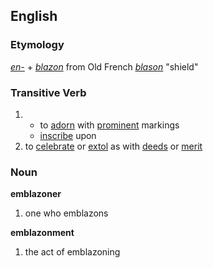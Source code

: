 == English ==
=== Etymology ===
''[[en-]]'' + ''[[blazon]]'' from Old French ''[[blason]]'' "shield"

=== Transitive Verb ===
#
#* to [[adorn]] with [[prominent]] markings
#* [[inscribe]] upon
# to [[celebrate]] or [[extol]] as with [[deed]]s or [[merit]]

=== Noun ===
'''emblazoner'''
# one who emblazons

'''emblazonment'''
# the act of emblazoning